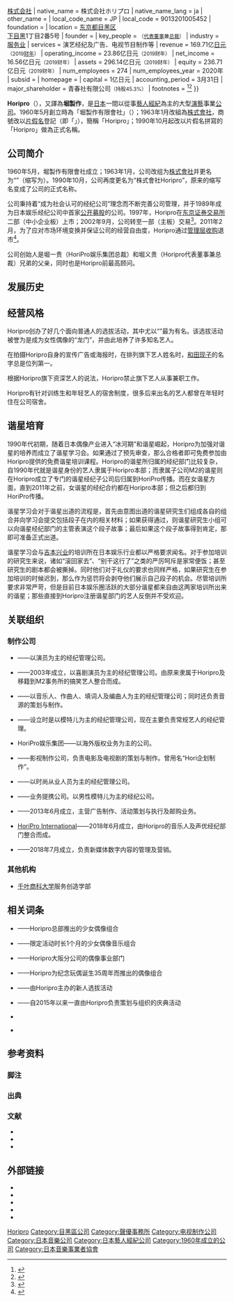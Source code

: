 {{NoteTA
|G1 = Toponym
|G2 = JP Show
}}
{{coord|35.633329|139.713779|type:landmark_region:JP|display=title}}	
{{Infobox company
| name               = 株式會社Horipro
| name_en            = Horipro Inc.
| logo               = File:Horipro_logo.jpg
| logo_size          = 200px
| image              = File:Hori pro meguro tokyo 2009.JPG
| image_size         = 260px
| image_caption      = 公司总部
| type               = [[私人公司|私人公司]]{{\}}[[株式会社|株式会社]]
| native_name        = 株式会社ホリプロ
| native_name_lang   = ja
| other_name         = {{lang|en|Horipro}}
| local_code_name    = JP
| local_code         = 9013201005452
| foundation         = {{Start date and age|df=yes|1963|01|16}}
| location           = {{JPN}}[[东京都|东京都]][[目黑区|目黑区]]<br />[[下目黑|下目黑]]1丁目2番5号
| founder            = {{Link-ja|堀威夫|堀威夫}}
| key_people         = {{Link-ja|堀义贵|堀義貴}}<small>（[[代表董事|代表董事]]兼[[总裁|总裁]]）</small>
| industry           = [[服务业|服务业]]
| services           = 演艺经纪及广告、电视节目制作等
| revenue            = {{decrease}} 169.71亿[[日元|日元]]<small>（2019[[财年|财年]]）</small>
| operating_income   = {{decrease}} 23.86亿日元<small>（2019财年）</small>
| net_income         = {{decrease}} 16.56亿日元<small>（2019财年）</small>
| assets             = {{decrease}} 296.14亿日元<small>（2019财年）</small>
| equity             = {{increase}} 236.71亿日元<small>（2019财年）</small>
| num_employees      = 274
| num_employees_year = 2020年
| subsid             = {{Plain list|
* 堀事务所
* 堀制作传播
* 堀制作事业
* 堀制作国际
* 大洋音乐
  }}
| homepage           = {{URL|https://www.horipro.co.jp/}}
| capital            = 1亿日元
| accounting_period  = 3月31日
| major_shareholder  = 青春社有限公司{{efn|1=青春社有限公司是{{Link-ja|堀威夫|堀威夫}}设立的家族资产管理公司。堀威夫持有青春社81%的股份；其余3名股东也是堀威夫的亲戚。}}<small>（持股45.3%）</small>
| footnotes          = <ref>{{cite web |title=会社情報 |url=https://www.horipro.co.jp/about/ |publisher=株式会社ホリプロ |accessdate=2021-03-17 |archive-date=2021-02-12 |archive-url=https://web.archive.org/web/20210212142936/https://www.horipro.co.jp/about/ }}</ref><ref>{{cite web |title=経営指標の推移 |url=https://www.horipro.co.jp/wp-content/uploads/2020/07/index2020ja.pdf |publisher=株式会社ホリプロ |accessdate=2021-03-17 |archive-date=2020-09-20 |archive-url=https://web.archive.org/web/20200920214254/https://www.horipro.co.jp/wp-content/uploads/2020/07/index2020ja.pdf }}</ref>
}}

'''Horipro'''（{{jpn|j=ホリプロ|rm=horipuro|f=y}}），又譯為'''堀製作'''，是[[日本|日本]]一間以從事[[藝人|藝人]][[經紀|經紀]]為主的大型[[演藝界|演藝]]事業[[公司|公司]]。1960年5月創立時為「堀製作有限會社」（{{lang|ja|有限会社堀プロダクション}}）；1963年1月改組為[[株式會社|株式會社]]，商號改以[[片假名|片假名]]登記（即「{{lang|ja|ホリプロダクション}}」），簡稱「Horipro」；1990年10月起改以片假名拼寫的「Horipro」做為正式名稱。

== 公司简介 ==
1960年5月，堀製作有限會社成立；1963年1月，公司改组为[[株式會社|株式會社]]并更名为“{{lang|en|Hori Production}}”（缩写为{{lang|en|HoriPro}}）。1990年10月，公司再度更名为“株式會社Horipro”，原来的缩写名变成了公司的正式名称。

公司秉持着“成为社会认可的经纪公司”理念而不断完善公司管理，并于1989年成为日本娱乐经纪公司中首家[[首次公开募股|公开募股]]的公司。1997年，Horipro在[[东京证券交易所|东京证券交易所]]二部（中小企业板）上市；2002年9月，公司转至一部（主板）交易<ref>{{cite web |title=株式会社ホリプロ取締役ファウンダー　堀威夫 |url=http://www.nippon-shacho.com/search/result.html?did=11&page=1 |publisher=ニッポンの社長 |accessdate=2021-03-18 |archiveurl=https://web.archive.org/web/20140407235614/http://www.nippon-shacho.com/search/result.html?did=11&page=1 |archivedate=2014-04-07}}</ref>。2011年2月，为了应对市场环境变换并保证公司的经营自由度，Horipro通过[[管理层收购|管理层收购]]退市<ref>{{cite web |title=MBOの実施及び応募の推奨に関するお知らせ |url=http://ir.horipro.co.jp/release/files/hp121601j.pdf |publisher=Horipro |accessdate=2021-03-18 |archiveurl=https://web.archive.org/web/20111217015547/http://ir.horipro.co.jp/release/files/hp121601j.pdf |archivedate=2011-12-17}}</ref>。

公司创始人{{Link-ja|堀威夫|堀威夫}}是堀一贵（HoriPro娱乐集团总裁）和堀义贵（Horipro代表董事兼总裁）兄弟的父亲，同时也是Horipro前最高顾问。

== 发展历史 ==

== 经营风格 ==
Horipro创办了好几个面向普通人的选拔活动，其中尤以“{{link-ja|Horipro星探隊|ホリプロタレントスカウトキャラバン}}”最为有名。该选拔活动被誉为是成为女性偶像的“龙门”，并由此培养了许多知名艺人。

在拍摄Horipro自身的宣传广告或海报时，在排列旗下艺人姓名时，[[和田现子|和田现子]]的名字总是位列第一。

根据Horipro旗下资深艺人的说法，Horipro禁止旗下艺人从事兼职工作。

Horipro有针对训练生和年轻艺人的宿舍制度，很多后来出名的艺人都曾在年轻时住在公司宿舍。

== 谐星培育 ==
1990年代初期，随着日本偶像产业进入“冰河期”和谐星崛起，Horipro为加强对谐星的培养而成立了谐星学习会。如果通过了预先审查，那么合格者即可免费参加由Horipro提供的免费谐星培训课程。Horipro的谐星所归属的经纪部门比较复杂，自1990年代就是谐星身份的艺人隶属于Horipro本部；而隶属子公司M2的谐星则在Horipro成立了专门的谐星经纪子公司后归属到HoriPro传播。而在女谐星方面，直到2011年之前，女谐星的经纪合约都在Horipro本部；但之后都归到HoriPro传播。

谐星学习会对于谐星出道的流程是，首先由意图出道的谐星研究生们组成各自的组合并向学习会提交包括段子在内的相关材料；如果获得通过，则谐星研究生小组可以向谐星经纪部门的主管表演这个段子故事；最后如果这个段子故事得到肯定，那即可准备正式出道。

谐星学习会与[[吉本兴业|吉本兴业]]的培训所在日本娱乐行业都以严格要求闻名。对于参加培训的研究生来说，诸如“滚回家去”、“别干这行了”之类的严厉呵斥是家常便饭；甚至研究生的剧本都会被撕掉。同时他们对于礼仪的要求也同样严格，如果研究生在参加培训的时候迟到，那么作为惩罚将会剥夺他们展示自己段子的机会。尽管培训所要求非常严苛，但是目前日本娱乐圈活跃的大部分谐星都来自由这两家培训所出来的谐星；那些直接到Horipro注册谐星部门的艺人反倒并不受欢迎。

== 关联组织 ==
=== 制作公司 ===
* {{lang|en|HoriPro Booking Agency}}——以演员为主的经纪管理公司。

* {{Link-ja|HoriPro传播|ホリプロコム}}——2003年成立，以喜剧演员为主的经纪管理公司。由原来隶属于Horipro及移籍到M2事务所的搞笑艺人整合而成。

* {{Link-ja|新音乐协会|新音楽協会}}——以音乐人、作曲人、填词人及编曲人为主的经纪管理公司；同时还负责音源的策划与制作。

* {{Link-ja|HoriPro事务所|ホリ・エージェンシー}}——设立时是以模特儿为主的经纪管理公司，现在主要负责常规艺人的经纪管理。

* HoriPro娱乐集团——以海外版权业务为主的公司。

* {{lang|en|HoriX}}——影视制作公司，负责电影及电视剧的策划与制作。曾用名“Hori企划制作”。

* {{Link-ja|Booze (日本公司)|ブース (芸能事務所)|Booze}}——以时尚从业人员为主的经纪管理公司。

* {{lang|en|Depeche}}——业务提携公司。以男性模特儿为主的经纪公司。

* {{Link-ja|斯特拉演艺|ステラキャスティング}}——2013年6月成立，主营广告制作、活动策划与执行及邮购业务。

* [[HoriPro_International|HoriPro International]]——2018年6月成立，由Horipro的音乐人及声优经纪部门整合而成。

* {{Link-ja|HoriPro数字娱乐|ホリプロデジタルエンターテインメント}}——2018年7月成立，负责新媒体数字内容的管理及营销。

=== 其他机构 ===
* [[千叶商科大学|千叶商科大学]]服务创造学部

== 相关词条 ==
* {{Link-ja|HiP|HiP}}——Horipro总部推出的少女偶像组合

* {{Link-ja|NITRO|NITRO}}——限定活动时长1个月的少女偶像音乐组合

* {{Link-ja|HOP CLUB|HOP CLUB}}——Horipro大阪分公司的偶像事业部门

* {{Link-ja|Licca|Licca}}——Horipro为纪念玩偶{{Link-ja|利卡酱|リカちゃん}}诞生35周年而推出的偶像组合

* {{Link-ja|Horipro艺人新秀甄选会|ホリプロタレントスカウトキャラバン}}——由Horipro主办的新人选拔活动

* {{Link-ja|十日町雪祭|十日町雪まつり}}——自2015年以来一直由Horipro负责策划与组织的庆典活动

* {{Link-ja|Horipro相关人物列表|ホリプロの人物一覧}}

* {{Link-ja|Horipro制作节目列表|ホリプロの制作番組一覧}}

== 参考资料 ==
=== 脚注 ===
{{Notelist}}

=== 出典 ===
{{Reflist|2}}

=== 文献 ===
* {{cite book |author1=「ホリプロの法則」編集委員会 |title=ホリプロの法則: 創立40周年記念企画 |year=2000 |publisher=[[Media_Factory|Media Factory]] |location=[[东京|东京]] |isbn=9784840101547 |url=https://books.google.com/books?id=726GQgAACAAJ}}
* {{cite book |author1=ホリプロマネージャー軍団 |title=ホリプロマネージャー物語: 現役タレントマネージャーが芸能界の舞台裏言いたい放題 |year=1993 |publisher={{Link-ja|日本文艺社|日本文芸社}} |location=[[东京|东京]] |isbn=9784537023398 |url=https://books.google.com/books?id=JB0zMwEACAAJ}}
* {{cite book |author1={{Link-ja|堀威夫|堀威夫}} |title=いつだって青春―ホリプロとともに30年 |year=1992 |publisher=[[东洋经济新报社|东洋经济新报社]] |location=[[东京|东京]] |isbn=9784492552056 |url=https://www.amazon.co.jp/dp/4492552057/}}

== 外部链接 ==
* {{Official website|https://www.horipro.co.jp/}}{{ja}}{{en}}
* {{Twitter|HORIPROMEGURO}}
* {{Facebook|horiprofanpage}}
* {{Instagram|horipromeguro}}
* {{YouTube|user=horiprochannel}}

{{Portal bar|日本|音乐|电影|电视|ACG}}
{{Authority control}}
{{DEFAULTSORT:Horipro}}

[[Category:Horipro|]]
[[Category:目黑區公司|Category:目黑區公司]]
[[Category:聲優事務所|Category:聲優事務所]]
[[Category:电视制作公司|Category:电视制作公司]]
[[Category:日本音樂公司|Category:日本音樂公司]]
[[Category:日本藝人經紀公司|Category:日本藝人經紀公司]]
[[Category:1960年成立的公司|Category:1960年成立的公司]]
[[Category:日本音樂事業者協會|Category:日本音樂事業者協會]]